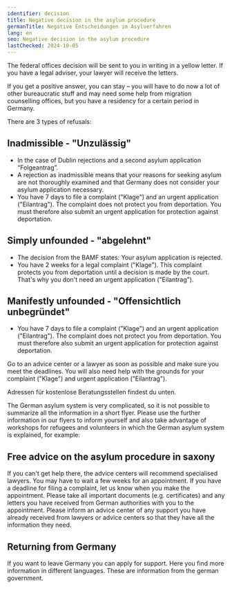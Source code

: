```yaml
---
identifier: decision
title: Negative decision in the asylum procedure
germanTitle: Negative Entscheidungen im Asylverfahren
lang: en
seo: Negative decision in the asylum procedure
lastChecked: 2024-10-05
---
```



The federal offices decision will be sent to you in writing in a yellow letter. If you have a legal adviser, your lawyer will receive the letters.

If you get a positive answer, you can stay – you will have to do now a lot of other bureaucratic stuff and may need some help from migration counselling offices, but you have a residency for a certain period in Germany.

There are 3 types of refusals:

## Inadmissible - "Unzulässig"

- In the case of Dublin rejections and a second asylum application “Folgeantrag”.
- A rejection as inadmissible means that your reasons for seeking asylum are not thoroughly examined and that Germany does not consider your asylum application necessary.
- You have 7 days to file a complaint ("Klage") and an urgent application ("Eilantrag"). The complaint does not protect you from deportation. You must therefore also submit an urgent application for protection against deportation.

## Simply unfounded - "abgelehnt"

- The decision from the BAMF states: Your asylum application is rejected.
- You have 2 weeks for a legal complaint ("Klage"). This complaint protects you from deportation until a decision is made by the court. That's why you don't need an urgent application ("Eilantrag").

## Manifestly unfounded - "Offensichtlich unbegründet"

- You have 7 days to file a complaint ("Klage") and an urgent application ("Eilantrag"). The complaint does not protect you from deportation. You must therefore also submit an urgent application for protection against deportation.

<Block identifier="get-legal-advice" />

Go to an advice center or a lawyer as soon as possible and make sure you meet the deadlines. You will also need help with the grounds for your complaint ("Klage") and urgent application ("Eilantrag").

Adressen für kostenlose Beratungsstellen findest du unten.

The German asylum system is very complicated, so it is not possible to summarize all the information in a short flyer. Please use the further information in <InternalShortLink identifier="procedure">our flyers</InternalShortLink> to inform yourself and also take advantage of workshops for refugees and volunteers in which the German asylum system is explained, for example:

<ExternalShortLink identifier="sfr_wegweiserin" />

## Free advice on the asylum procedure in saxony

<Block identifier="counseling_addresses" />

If you can't get help there, the advice centers will recommend specialised lawyers. You may have to wait a few weeks for an appointment. If you have a deadline for filing a complaint, let us know when you make the appointment. Please take all important documents (e.g. certificates) and any letters you have received from German authorities with you to the appointment. Please inform an advice center of any support you have already received from lawyers or advice centers so that they have all the information they need.

## Returning from Germany

If you want to leave Germany you can apply for support. Here you find more information in different languages. These are information from the german government.
<ExternalShortLink identifier="return" />
